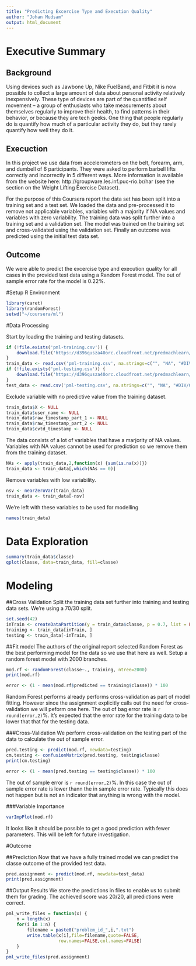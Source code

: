 ```yaml
---
title: "Predicting Excercise Type and Execution Quality"
author: "Johan Mudsam"
output: html_document
---
```

# Executive Summary

## Background
Using devices such as Jawbone Up, Nike FuelBand, and Fitbit it is now possible to collect a large amount of data about personal activity relatively inexpensively. These type of devices are part of the quantified self movement – a group of enthusiasts who take measurements about themselves regularly to improve their health, to find patterns in their behavior, or because they are tech geeks. One thing that people regularly do is quantify how much of a particular activity they do, but they rarely quantify how well they do it.

## Execuction
In this project we use data from accelerometers on the belt, forearm, arm, and dumbell of 6 participants. They were asked to perform barbell lifts correctly and incorrectly in 5 different ways. More information is available from the website here: http://groupware.les.inf.puc-rio.br/har (see the section on the Weight Lifting Exercise Dataset).

For the purpose of this Coursera report the data set has been split into a training set and a test set. We loaded the data and pre-processed it to remove not applicable variables, variables with a majority if NA values and variables with zero variability. The training data was split further into a training set and a validation set. The model was trained on the training set and cross-validated using the validation set. Finally an outcome was predicted using the initial test data set.

## Outcome
We were able to predict the excercise type and execution quality for all cases in the provided test data using a Random Forest model. The out of sample error rate for the model is 0.22%. 

#Setup R Environment
```r
library(caret)
library(randomForest)
setwd("~/coursera/ml")
```

#Data Processing

Start by loading the training and testing datasets.
```r
if (!file.exists('pml-training.csv')) {
    download.file('https://d396qusza40orc.cloudfront.net/predmachlearn/pml-training.csv', 'pml-training.csv', method="curl")
}
train_data <- read.csv('pml-training.csv', na.strings=c("", "NA", "#DIV/0!"))
if (!file.exists('pml-testing.csv')) {
    download.file('https://d396qusza40orc.cloudfront.net/predmachlearn/pml-testing.csv', 'pml-testing.csv', method="curl")
}
test_data <- read.csv('pml-testing.csv', na.strings=c("", "NA", "#DIV/0!"))
```

Exclude variable with no predictive value from the training dataset.
```r
train_data$X <- NULL
train_data$user_name <- NULL
train_data$raw_timestamp_part_1 <- NULL
train_data$raw_timestamp_part_2 <- NULL
train_data$cvtd_timestamp <- NULL
```

The data consists of a lot of variables that have a marjority of NA values. Variables with NA values cannot be used for prediction so we remove them from the training dataset.
```r
NAs <- apply(train_data,2,function(x) {sum(is.na(x))})
train_data <- train_data[,which(NAs == 0)]
```

Remove variables with low variability.
```r
nsv <- nearZeroVar(train_data)
train_data <- train_data[-nsv]
```

We're left with these variables to be used for modelling
```r
names(train_data)
```

# Data Exploration
```r
summary(train_data$classe)
qplot(classe, data=train_data, fill=classe)
```

# Modeling

##Cross Validation
Split the training data set further into training and testing data sets. We're using a 70/30 split.
```r
set.seed(42)
inTrain <- createDataPartition(y = train_data$classe, p = 0.7, list = FALSE)
training <- train_data[inTrain, ]
testing <- train_data[-inTrain, ]
```

##Fit model
The authors of the original report selected Random Forest as the best performing model for the data so we use that here as well. Setup a random forest model with 2000 branches.
```r
mod.rf <- randomForest(classe~., training, ntree=2000)
print(mod.rf)
```
```r
error <- (1 - mean(mod.rf$predicted == training$classe)) * 100
```
Random Forest performs already performs cross-validation as part of model fitting. However since the assignment explicitly calls out the need for cross-validation we will peform one here. The out of bag error rate is `r round(error,2)`%. It's expected that the error rate for the training data to be lower that that for the testing data.

###Cross-Validation
We perform cross-validation on the testing part of the data to calculate the out of sample error.
```r
pred.testing <- predict(mod.rf, newdata=testing)
cm.testing <- confusionMatrix(pred.testing, testing$classe)
print(cm.testing)
```
```r
error <- (1 - mean(pred.testing == testing$classe)) * 100
```
The out of sample error is `r round(error,2)`%. In this case the out of sample error rate is lower thann the in sample error rate. Typically this does not happen but is not an indicator that anything is wrong with the model.

###Variable Importance
```r
varImpPlot(mod.rf)
```

It looks like it should be possible to get a good prediction with fewer parameters. This will be left for future investigation.

#Outcome

##Prediction
Now that we have a fully trained model we can predict the classe outcome of the provided test data.
```r
pred.assignment <- predict(mod.rf, newdata=test_data)
print(pred.assignment)
```

##Output Results
We store the predictions in files to enable us to submit them for grading. The achieved score was 20/20, all predictions were correct.
```r
pml_write_files = function(x) {
    n = length(x)
    for(i in 1:n) {
        filename = paste0("problem_id_",i,".txt")
        write.table(x[i],file=filename,quote=FALSE,
                    row.names=FALSE,col.names=FALSE)
    }
}
pml_write_files(pred.assignment)
```


